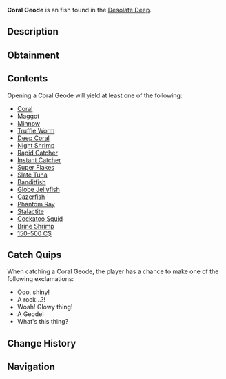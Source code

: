 {{FishInfobox
|image          = Coral Geode.png
|rarity         = Uncommon
|sea            = First Sea
|location       = [[Desolate Deep]]
|sublocation    = 
|sources        = Fishing Rod
|radar_location = 
|xp             = 20
|weather        = 
|time           = 
|season         = 
|bait           = Magnet
|base_weight    = 18
|base_value     = 200
|weight_range   = 0
|base_chance    = 306
|base_resil     = 120
}}
'''Coral Geode''' is an {{Rarity|Uncommon}} fish found in the [[Desolate Deep]].

== Description ==
{{Description|A geode filled with deep dark items and fish. Possibly has been untouched for years!- Like a coral reef Christmas!|Bestiary Entry}}

== Obtainment ==
{{Description|Found in the Desolate Deep|Bestiary Hint}}
{{Fish Availability|
Desolate Deep/Brine Pool
Desolate Deep/Desolate Pocket
|top_rods      = 
Magnet Rod\360226.45\358901.07;
Fast Rod\177902.03\187248.38;
Leviathan's Fang Rod\174773.11\166970.32;
Krampus's Rod\171303.92\142576.29;
Astralhook Rod\168268.64\145608.18;
Buddy Bond Rod\148128.79\107532.53;
Rapid Rod\150776.91\208263.2;
Firefly Rod\147772.85\192327.44;
Fang of the Eclipse\152847.66\183575.17;
Trident Rod\165962.96\161457.8;
Free Spirit Rod\165299.2\160812.05;
Ethereal Prism Rod\163116.75\145644.64;
No-Life Rod\159546.23\180656.27;
Seraphic Rod\159286.32\147162.13;
Challenger's Rod\152950.3\160473.98;
Rod Of The Forgotten Fang\152943.61\145837.09;
Rod Of The Exalted One\150851.75\144589.5;
Rod Of The Depths\150192.61\144774.42;
Blazebringer Rod\149384.49\155234.18;
Zeus Rod\149014.21\164403.05;
Depthseeker Rod\148944.65\161795.55;
Verdant Shear Rod\148943.59\174391.51;
Avalanche Rod\148261.79\146409.53;
Volcanic Rod\144921.32\141642.33;
Steady Rod\77891.3\75266.65
|recommended   = Magnet Rod
}}

== Contents ==
Opening a Coral Geode will yield at least one of the following:
* [[Bait#Coral|Coral]]
* [[Bait#Maggot|Maggot]]
* [[Bait#Minnow|Minnow]]
* [[Bait#Truffle Worm|Truffle Worm]]
* [[Bait#Deep Coral|Deep Coral]]
* [[Bait#Night Shrimp|Night Shrimp]]
* [[Bait#Rapid Catcher|Rapid Catcher]]
* [[Bait#Instant Catcher|Instant Catcher]]
* [[Bait#Super Flakes|Super Flakes]]
* [[Slate Tuna]]
* [[Banditfish]]
* [[Globe Jellyfish]]
* [[Gazerfish]]
* [[Phantom Ray]]
* [[Stalactite]]
* [[Cockatoo Squid]]
* [[Brine Shrimp]]
* [[150–500 C$]]

== Catch Quips ==
When catching a Coral Geode, the player has a chance to make one of the following exclamations:
* Ooo, shiny!
* A rock...?!
* Woah! Glowy thing!
* A Geode!
* What's this thing?

== Change History ==
{{Change History|{{subst:Current Version}}}}

== Navigation ==
{{Fish Navbox|Desolate Deep}}